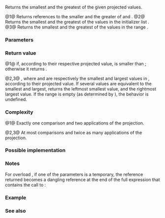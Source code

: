 {{cpp/ranges/title|minmax|minmax_result}}
{{cpp/algorithm/ranges/navbar}}
{{dcl begin}}
{{dcl header|algorithm}}
{{dcl h|Call signature}}
{{dcl|since=c++20|num=1|1=
template&lt; class T, class Proj = std::identity,
          std::indirect_strict_weak_order&lt;
              std::projected&lt;const T*, Proj&gt;&gt; Comp = ranges::less &gt;
constexpr ranges::minmax_result&lt;const T&amp;&gt;
    minmax( const T&amp; a, const T&amp; b, Comp comp = {}, Proj proj = {} );
}}
{{dcl|since=c++20|num=2|1=
template&lt; std::copyable T, class Proj = std::identity,
          std::indirect_strict_weak_order&lt;
              std::projected&lt;const T*, Proj&gt;&gt; Comp = ranges::less &gt;
constexpr ranges::minmax_result&lt;T&gt;
    minmax( std::initializer_list&lt;T&gt; r, Comp comp = {}, Proj proj = {} );
}}
{{dcl|since=c++20|num=3|1=
template&lt; ranges::input_range R, class Proj = std::identity,
          std::indirect_strict_weak_order&lt;
              std::projected&lt;ranges::iterator_t&lt;R&gt;, Proj&gt;&gt; Comp = ranges::less &gt;
requires std::indirectly_copyable_storable&lt;ranges::iterator_t&lt;R&gt;, ranges::range_value_t&lt;R&gt;*&gt;
constexpr ranges::minmax_result&lt;ranges::range_value_t&lt;R&gt;&gt;
    minmax( R&amp;&amp; r, Comp comp = {}, Proj proj = {} );
}}
{{dcl h|Helper types}}
{{dcl|since=c++20|num=4|1=
template&lt; class T &gt;
using minmax_result = ranges::min_max_result&lt;T&gt;;
}}
{{dcl end}}

Returns the smallest and the greatest of the given projected values.

@1@ Returns references to the smaller and the greater of {{c|a}} and {{c|b}}.
@2@ Returns the smallest and the greatest of the values in the initializer list {{c|r}}.
@3@ Returns the smallest and the greatest of the values in the range {{c|r}}.

{{cpp/ranges/niebloid}}

===Parameters===
{{par begin}}
{{par|a, b|the values to compare}}
{{par|r|a non-empty range of values to compare}}
{{par|comp|comparison to apply to the projected elements}}
{{par|proj|projection to apply to the elements}}
{{par end}}

===Return value===
@1@ {{c|{b, a} }} if, according to their respective projected value, {{c|b}} is smaller than {{c|a}}; otherwise it returns {{c|{a, b} }}.

@2,3@ {{c|{s, l} }}, where {{tt|s}} and {{tt|l}} are respectively the smallest and largest values in {{c|r}}, according to their projected value. If several values are equivalent to the smallest and largest, returns the leftmost smallest value, and the rightmost largest value. If the range is empty (as determined by {{c|ranges::distance(r)}}), the behavior is undefined.

===Complexity===
@1@ Exactly one comparison and two applications of the projection.

@2,3@ At most {{c|3 / 2 * ranges::distance(r)}} comparisons and twice as many applications of the projection.

===Possible implementation===
{{eq fun
|1=
struct minmax_fn
{
    template&lt;class T, class Proj = std::identity,
             std::indirect_strict_weak_order&lt;
                 std::projected&lt;const T*, Proj&gt;&gt; Comp = ranges::less&gt;
    constexpr ranges::minmax_result&lt;const T&amp;&gt;
         operator()(const T&amp; a, const T&amp; b, Comp comp = {}, Proj proj = {}) const
    {
        if (std::invoke(comp, std::invoke(proj, b), std::invoke(proj, a)))
            return {b, a};
      
        return {a, b};
    }

    template&lt;std::copyable T, class Proj = std::identity,
             std::indirect_strict_weak_order&lt;
                 std::projected&lt;const T*, Proj&gt;&gt; Comp = ranges::less&gt;
    constexpr ranges::minmax_result&lt;T&gt;
        operator()(std::initializer_list&lt;T&gt; r, Comp comp = {}, Proj proj = {}) const
    {
        auto result = ranges::minmax_element(r, std::ref(comp), std::ref(proj));
        return {*result.min, *result.max};
    }

    template&lt;ranges::input_range R, class Proj = std::identity,
             std::indirect_strict_weak_order&lt;
                 std::projected&lt;ranges::iterator_t&lt;R&gt;, Proj&gt;&gt; Comp = ranges::less&gt;
    requires std::indirectly_copyable_storable&lt;ranges::iterator_t&lt;R&gt;,
                                               ranges::range_value_t&lt;R&gt;*&gt;
    constexpr ranges::minmax_result&lt;ranges::range_value_t&lt;R&gt;&gt;
        operator()(R&amp;&amp; r, Comp comp = {}, Proj proj = {}) const
    {
        auto result = ranges::minmax_element(r, std::ref(comp), std::ref(proj));
        return {std::move(*result.min), std::move(*result.max)};
    }
};

inline constexpr minmax_fn minmax;
}}

===Notes===
For overload {{v|1}}, if one of the parameters is a temporary, the reference returned becomes a dangling reference at the end of the full expression that contains the call to {{tt|minmax}}:
{{source|1=
int n = 1;
auto p = std::ranges::minmax(n, n + 1);
int m = p.min; // ok
int x = p.max; // undefined behavior
 
// Note that structured bindings have the same issue
auto [mm, xx] = std::ranges::minmax(n, n + 1);
xx; // undefined behavior
}}

===Example===
{{example
|code=
#include &lt;algorithm&gt;
#include &lt;array&gt;
#include &lt;iostream&gt;
#include &lt;random&gt;

int main()
{
    namespace ranges = std::ranges;

    constexpr std::array v{3, 1, 4, 1, 5, 9, 2, 6, 5};

    std::random_device rd;
    std::mt19937_64 generator(rd());
    std::uniform_int_distribution&lt;&gt; distribution(0, ranges::distance(v)); // [0..9]

    // auto bounds = ranges::minmax(distribution(generator), distribution(generator));
    // UB: dangling references: bounds.min and bounds.max have the type `const int&amp;`.

    const int x1 = distribution(generator);
    const int x2 = distribution(generator);
    auto bounds = ranges::minmax(x1, x2); // OK: got references to lvalues x1 and x2

    std::cout &lt;&lt; "v[" &lt;&lt; bounds.min &lt;&lt; ":" &lt;&lt; bounds.max &lt;&lt; "]: ";
    for (int i = bounds.min; i &lt; bounds.max; ++i)
        std::cout &lt;&lt; v[i] &lt;&lt; ' ';
    std::cout &lt;&lt; '\n';

    auto [min, max] = ranges::minmax(v);
    std::cout &lt;&lt; "smallest: " &lt;&lt; min &lt;&lt; ", " &lt;&lt; "largest: " &lt;&lt; max &lt;&lt; '\n';
}
|p=true
|output=
v[3:9]: 1 5 9 2 6 5 
smallest: 1, largest: 9
}}

===See also===
{{dsc begin}}
{{dsc inc|cpp/algorithm/ranges/dsc min}}
{{dsc inc|cpp/algorithm/ranges/dsc max}}
{{dsc inc|cpp/algorithm/ranges/dsc minmax_element}}
{{dsc inc|cpp/algorithm/ranges/dsc clamp}}
{{dsc inc|cpp/algorithm/dsc minmax}}
{{dsc end}}

{{langlinks|de|es|fr|it|ja|pt|ru|zh}}